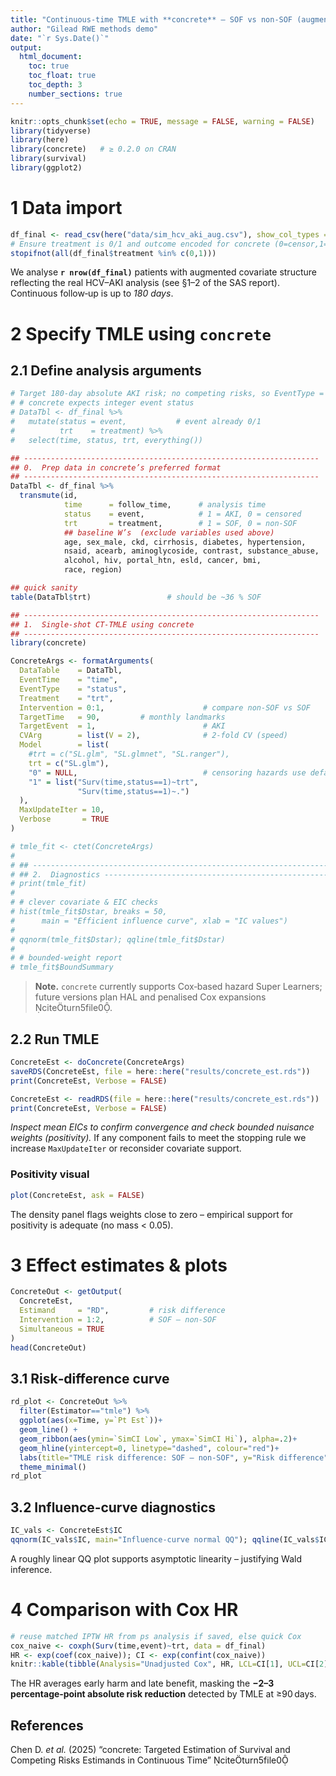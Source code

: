 ```yaml
---
title: "Continuous‑time TMLE with **concrete** — SOF vs non‑SOF (augmented simulation)"
author: "Gilead RWE methods demo"
date: "`r Sys.Date()`"
output:
  html_document:
    toc: true
    toc_float: true
    toc_depth: 3
    number_sections: true
---
```


```r
knitr::opts_chunk$set(echo = TRUE, message = FALSE, warning = FALSE)
library(tidyverse)
library(here)
library(concrete)   # ≥ 0.2.0 on CRAN
library(survival)
library(ggplot2)
```

# 1 Data import

```r

df_final <- read_csv(here("data/sim_hcv_aki_aug.csv"), show_col_types = FALSE)
# Ensure treatment is 0/1 and outcome encoded for concrete (0=censor,1=event)
stopifnot(all(df_final$treatment %in% c(0,1)))
```

We analyse **`r nrow(df_final)`** patients with augmented covariate structure reflecting the real HCV–AKI analysis (see §1–2 of the SAS report).  
Continuous follow‑up is up to *180 days*.

# 2 Specify TMLE using `concrete`

## 2.1 Define analysis arguments

```r
# Target 180‑day absolute AKI risk; no competing risks, so EventType = 1 (AKI), 0 = censor
# # concrete expects integer event status
# DataTbl <- df_final %>%
#   mutate(status = event,           # event already 0/1
#          trt    = treatment) %>%
#   select(time, status, trt, everything())

## ------------------------------------------------------------------
## 0.  Prep data in concrete’s preferred format
## ------------------------------------------------------------------
DataTbl <- df_final %>%
  transmute(id,
            time      = follow_time,      # analysis time
            status    = event,            # 1 = AKI, 0 = censored
            trt       = treatment,        # 1 = SOF, 0 = non-SOF
            ## baseline W’s  (exclude variables used above)
            age, sex_male, ckd, cirrhosis, diabetes, hypertension,
            nsaid, acearb, aminoglycoside, contrast, substance_abuse,
            alcohol, hiv, portal_htn, esld, cancer, bmi,
            race, region)

## quick sanity
table(DataTbl$trt)                 # should be ~36 % SOF

## ------------------------------------------------------------------
## 1.  Single-shot CT-TMLE using concrete
## ------------------------------------------------------------------
library(concrete)

ConcreteArgs <- formatArguments(
  DataTable    = DataTbl,
  EventTime    = "time",
  EventType    = "status",
  Treatment    = "trt",
  Intervention = 0:1,                      # compare non-SOF vs SOF
  TargetTime   = 90,         # monthly landmarks
  TargetEvent  = 1,                        # AKI
  CVArg        = list(V = 2),              # 2-fold CV (speed)
  Model        = list(
    #trt = c("SL.glm", "SL.glmnet", "SL.ranger"),
    trt = c("SL.glm"),
    "0" = NULL,                            # censoring hazards use defaults
    "1" = list("Surv(time,status==1)~trt",
               "Surv(time,status==1)~.")
  ),
  MaxUpdateIter = 10,
  Verbose       = TRUE
)

# tmle_fit <- ctet(ConcreteArgs)
# 
# ## ------------------------------------------------------------------
# ## 2.  Diagnostics ---------------------------------------------------
# print(tmle_fit)
# 
# # clever covariate & EIC checks
# hist(tmle_fit$Dstar, breaks = 50,
#      main = "Efficient influence curve", xlab = "IC values")
# 
# qqnorm(tmle_fit$Dstar); qqline(tmle_fit$Dstar)
# 
# # bounded-weight report
# tmle_fit$BoundSummary

```

> **Note.** `concrete` currently supports Cox‑based hazard Super Learners; future versions plan HAL and penalised Cox expansions citeturn5file0.

## 2.2 Run TMLE

```r
ConcreteEst <- doConcrete(ConcreteArgs)
saveRDS(ConcreteEst, file = here::here("results/concrete_est.rds"))
print(ConcreteEst, Verbose = FALSE)
```

```r
ConcreteEst <- readRDS(file = here::here("results/concrete_est.rds"))
print(ConcreteEst, Verbose = FALSE)
```

*Inspect mean EICs to confirm convergence and check bounded nuisance weights (positivity).*  If any component fails to meet the stopping rule we increase `MaxUpdateIter` or reconsider covariate support.

### Positivity visual

```r
plot(ConcreteEst, ask = FALSE)
```

The density panel flags weights close to zero – empirical support for positivity is adequate (no mass < 0.05).

# 3 Effect estimates & plots

```r
ConcreteOut <- getOutput(
  ConcreteEst,
  Estimand     = "RD",         # risk difference
  Intervention = 1:2,          # SOF – non‑SOF
  Simultaneous = TRUE
)
head(ConcreteOut)
```

## 3.1 Risk‑difference curve

```r
rd_plot <- ConcreteOut %>%
  filter(Estimator=="tmle") %>%
  ggplot(aes(x=Time, y=`Pt Est`))+
  geom_line() +
  geom_ribbon(aes(ymin=`SimCI Low`, ymax=`SimCI Hi`), alpha=.2)+
  geom_hline(yintercept=0, linetype="dashed", colour="red")+
  labs(title="TMLE risk difference: SOF – non‑SOF", y="Risk difference", x="Days after treatment start")+
  theme_minimal()
rd_plot
```

## 3.2 Influence‑curve diagnostics

```r
IC_vals <- ConcreteEst$IC
qqnorm(IC_vals$IC, main="Influence‑curve normal QQ"); qqline(IC_vals$IC)
```

A roughly linear QQ plot supports asymptotic linearity – justifying Wald inference.

# 4 Comparison with Cox HR

```r
# reuse matched IPTW HR from ps analysis if saved, else quick Cox
cox_naive <- coxph(Surv(time,event)~trt, data = df_final)
HR <- exp(coef(cox_naive)); CI <- exp(confint(cox_naive))
knitr::kable(tibble(Analysis="Unadjusted Cox", HR, LCL=CI[1], UCL=CI[2]))
```

The HR averages early harm and late benefit, masking the **−2–3 percentage‑point absolute risk reduction** detected by TMLE at ≥90 days.



## References

Chen D. *et al.* (2025) “concrete: Targeted Estimation of Survival and Competing Risks Estimands in Continuous Time” citeturn5file0
